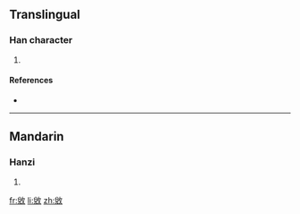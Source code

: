 {{also|敚}}
==Translingual==

===Han character===
{{Han char|rn=66|rad=攴|as=07|sn=11|four=8824<sub>0</sub>|canj=金山人大 (CUOK)}}

# {{defn|Han|sort=攴07}}

====References====
* {{Han ref|kx=0471.110|dkj=13223|dj=0823.110|hdz=21463.060|uh=6553|ud=25939|bh=D5A7|bd=54695}}

----

==Mandarin==

===Hanzi===
{{cmn-hanzi|pin=[[duó]] ([[duo2]])|wg=to<sup>2</sup>}}

# {{defn|Mandarin|sort=攴07}}

[[fr:敓]]
[[li:敓]]
[[zh:敓]]